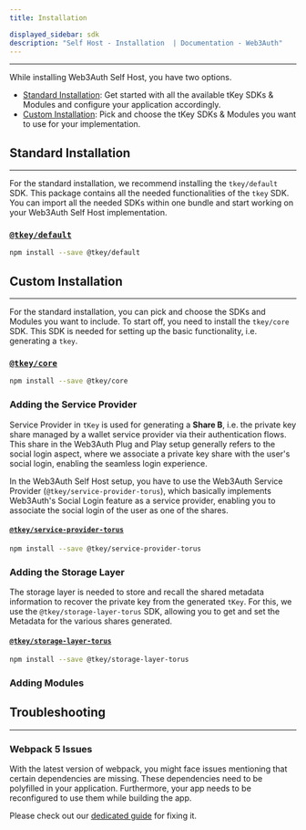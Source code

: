 ```yaml
---
title: Installation

displayed_sidebar: sdk
description: "Self Host - Installation  | Documentation - Web3Auth"
---
```


---


While installing Web3Auth Self Host, you have two options.

- [Standard Installation](#standard-installation): Get started with all the available tKey SDKs & Modules and configure your application accordingly.
- [Custom Installation](#custom-installation): Pick and choose the tKey SDKs & Modules you want to use for your implementation.

## Standard Installation

---

For the standard installation, we recommend installing the `tkey/default` SDK. This package contains all the needed functionalities of the `tkey` SDK.
You can import all the needed SDKs within one bundle and start working on your Web3Auth Self Host implementation.

### [`@tkey/default`](https://www.npmjs.com/package/@tkey/default)

```bash npm2yarn
npm install --save @tkey/default
```

## Custom Installation

---

For the standard installation, you can pick and choose the SDKs and Modules you want to include. To start off, you need to install the `tkey/core`
SDK. This SDK is needed for setting up the basic functionality, i.e. generating a `tkey`.

### [`@tkey/core`](https://www.npmjs.com/package/@tkey/core)

```bash npm2yarn
npm install --save @tkey/core
```

### Adding the Service Provider

Service Provider in `tKey` is used for generating a **Share B**, i.e. the private key share managed by a wallet service provider via their
authentication flows. This share in the Web3Auth Plug and Play setup generally refers to the social login aspect, where we associate a private key
share with the user's social login, enabling the seamless login experience.

In the Web3Auth Self Host setup, you have to use the Web3Auth Service Provider (`@tkey/service-provider-torus`), which basically implements Web3Auth's
Social Login feature as a service provider, enabling you to associate the social login of the user as one of the shares.

#### [`@tkey/service-provider-torus`](https://npmjs.com/package/@tkey/service-provider-torus)

```bash npm2yarn
npm install --save @tkey/service-provider-torus
```

### Adding the Storage Layer

The storage layer is needed to store and recall the shared metadata information to recover the private key from the generated `tKey`. For this, we use
the `@tkey/storage-layer-torus` SDK, allowing you to get and set the Metadata for the various shares generated.

#### [`@tkey/storage-layer-torus`](https://www.npmjs.com/package/@tkey/storage-layer-torus)

```bash npm2yarn
npm install --save @tkey/storage-layer-torus
```

### Adding Modules

<ModulesDescription />

## Troubleshooting

---

### Webpack 5 Issues

With the latest version of webpack, you might face issues mentioning that certain dependencies are missing. These dependencies need to be polyfilled
in your application. Furthermore, your app needs to be reconfigured to use them while building the app.

Please check out our [dedicated guide](/troubleshooting/webpack-issues) for fixing it.
